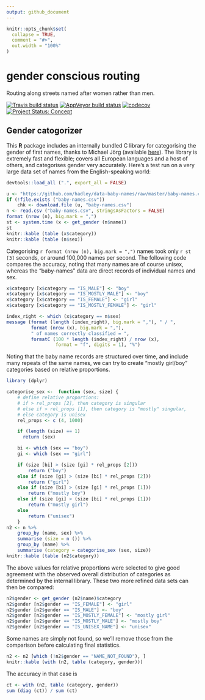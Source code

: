 ```yaml
---
output: github_document
---
```


<!-- README.md is generated from README.Rmd. Please edit that file -->

```r
knitr::opts_chunk$set(
  collapse = TRUE,
  comment = "#>",
  out.width = "100%"
)
```
# gender conscious routing

Routing along streets named after women rather than men.

<!-- badges: start -->
[![Travis build status](https://travis-ci.org/mpadge/gender-conscious-routing.svg?branch=master)](https://travis-ci.org/mpadge/gender-conscious-routing)
[![AppVeyor build status](https://ci.appveyor.com/api/projects/status/github/mpadge/gender-conscious-routing?branch=master&svg=true)](https://ci.appveyor.com/project/mpadge/gender-conscious-routing)
[![codecov](https://codecov.io/gh/mpadge/gender-conscious-routing/branch/master/graph/badge.svg)](https://codecov.io/gh/mpadge/gender-conscious-routing) [![Project Status: Concept](http://www.repostatus.org/badges/latest/concept.svg)](http://www.repostatus.org/#concept) <!-- badges: end -->


## Gender catogorizer

This **R** package includes an internally bundled C library for categorising
the gender of first names, thanks to Michael Jörg (available
[here](https://www.heise.de/ct/ftp/07/17/182/)). The library is extremely fast
and flexible; covers all European languages and a host of others, and
categorises gender very accurately. Here's a test run on a very large data set
of names from the English-speaking world:

```r
devtools::load_all (".", export_all = FALSE)
```



```r
u <- "https://github.com/hadley/data-baby-names/raw/master/baby-names.csv"
if (!file.exists ("baby-names.csv"))
    chk <- download.file (u, "baby-names.csv")
n <- read.csv ("baby-names.csv", stringsAsFactors = FALSE)
format (nrow (n), big.mark = ",")
st <- system.time (x <- get_gender (n$name))
st
knitr::kable (table (x$category))
knitr::kable (table (n$sex))
```

Categorising `r format (nrow (n), big.mark = ",")` names took only `r st [3]`
seconds, or around 100,000 names per second. The following code compares the
accuracy, noting that many names are of course unisex, whereas the "baby-names"
data are direct records of individual names and sex. 

```r
x$category [x$category == "IS_MALE"] <- "boy"
x$category [x$category == "IS_MOSTLY_MALE"] <- "boy"
x$category [x$category == "IS_FEMALE"] <- "girl"
x$category [x$category == "IS_MOSTLY_FEMALE"] <- "girl"

index_right <- which (x$category == n$sex)
message (format (length (index_right), big.mark = ","), " / ",
         format (nrow (x), big.mark = ","),
         " of names correctly classified = ",
         formatC (100 * length (index_right) / nrow (x),
                  format = "f", digits = 1), "%")

```

Noting that the baby name records are structured over time, and include
many repeats of the same names, we can try to create "mostly girl/boy"
categories based on relative proportions.


```r
library (dplyr)

categorise_sex <-  function (sex, size) {
    # define relative proportions:
    # if > rel_props [2], then category is singular
    # else if > rel_props [1], then category is "mostly" singular,
    # else category is unisex
    rel_props <- c (4, 1000)

    if (length (size) == 1)
      return (sex)

    bi <- which (sex == "boy")
    gi <- which (sex == "girl")

    if (size [bi] > (size [gi] * rel_props [2]))
        return ("boy")
    else if (size [gi] > (size [bi] * rel_props [2]))
        return ("girl")
    else if (size [bi] > (size [gi] * rel_props [1]))
        return ("mostly boy")
    else if (size [gi] > (size [bi] * rel_props [1]))
        return ("mostly girl")
    else
        return ("unisex")
    }
n2 <- n %>%
    group_by (name, sex) %>%
    summarise (size = n ()) %>%
    group_by (name) %>%
    summarise (category = categorise_sex (sex, size))
knitr::kable (table (n2$category))
```

The above values for relative proportions were selected to give good agreement
with the observed overall distribution of categories as determined by the
internal library. These two more refined data sets can then be compared:

```r
n2$gender <- get_gender (n2$name)$category
n2$gender [n2$gender == "IS_FEMALE"] <- "girl"
n2$gender [n2$gender == "IS_MALE"] <- "boy"
n2$gender [n2$gender == "IS_MOSTLY_FEMALE"] <- "mostly girl"
n2$gender [n2$gender == "IS_MOSTLY_MALE"] <- "mostly boy"
n2$gender [n2$gender == "IS_UNISEX_NAME"] <- "unisex"
```
Some names are simply not found, so we'll remove those from the comparison
before calculating final statistics.
```r
n2 <- n2 [which (!n2$gender == "NAME_NOT_FOUND"), ]
knitr::kable (with (n2, table (category, gender)))
```
The accuracy in that case is
```r
ct <- with (n2, table (category, gender))
sum (diag (ct)) / sum (ct)
```





